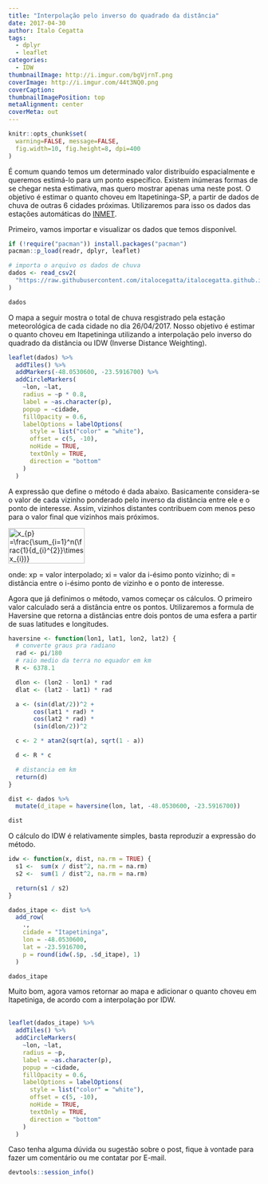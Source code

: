 ```yaml
---
title: "Interpolação pelo inverso do quadrado da distância"
date: 2017-04-30
author: Ítalo Cegatta
tags:
  - dplyr
  - leaflet
categories:
  - IDW
thumbnailImage: http://i.imgur.com/bgVjrnT.png
coverImage: http://i.imgur.com/44t3NQ0.png
coverCaption:
thumbnailImagePosition: top
metaAlignment: center
coverMeta: out
---
```



```r
knitr::opts_chunk$set(
  warning=FALSE, message=FALSE,
  fig.width=10, fig.height=8, dpi=400
)
```

É comum quando temos um determinado valor distribuído espacialmente e queremos estimá-lo para um ponto específico. Existem inúmeras formas de se chegar nesta estimativa, mas quero mostrar apenas uma neste post. O objetivo é estimar o quanto choveu em Itapetininga-SP, a partir de dados de chuva de outras 6 cidades próximas. Utilizaremos para isso os dados das estações automáticas do [INMET](http://www.inmet.gov.br/portal/index.php?r=estacoes/estacoesAutomaticas).

Primeiro, vamos importar e visualizar os dados que temos disponível. 

```r
if (!require("pacman")) install.packages("pacman")
pacman::p_load(readr, dplyr, leaflet)
```

```r
# importa o arquivo os dados de chuva
dados <- read_csv2(
  "https://raw.githubusercontent.com/italocegatta/italocegatta.github.io_source/master/content/dados/chuva_inmet.csv"
)

dados
```

O mapa a seguir mostra o total de chuva resgistrado pela estação meteorológica de cada cidade no dia 26/04/2017. Nosso objetivo é estimar o quanto choveu em Itapetininga utilizando a interpolação pelo inverso do quadrado da distância ou IDW (Inverse Distance Weighting).

```r
leaflet(dados) %>% 
  addTiles() %>% 
  addMarkers(-48.0530600, -23.5916700) %>% 
  addCircleMarkers(
    ~lon, ~lat, 
    radius = ~p * 0.8, 
    label = ~as.character(p),
    popup = ~cidade,
    fillOpacity = 0.6,
    labelOptions = labelOptions(
      style = list("color" = "white"),
      offset = c(5, -10),
      noHide = TRUE,
      textOnly = TRUE,
      direction = "bottom"
    )
  )
```

A expressão que define o método é dada abaixo. Basicamente considera-se o valor de cada vizinho ponderado pelo inverso da distância entre ele e o ponto de interesse. Assim, vizinhos distantes contribuem com menos peso para o valor final que vizinhos mais próximos.

<img src="http://bit.ly/2oN3IlI" align="center" border="0" alt="x_{p} =\frac{\sum_{i=1}^n(\frac{1}{d_{i}^{2}}\times x_{i})}{\sum_{i=1}^n(\frac{1}{d_{i}^{2}})}" width="153" height="71" />

onde: xp = valor interpolado; xi = valor da i-ésimo ponto vizinho; di = distância entre o i-ésimo ponto de vizinho e o ponto de interesse.

Agora que já definimos o método, vamos começar os cálculos. O primeiro valor calculado será a distância entre os pontos. Utilizaremos a formula de Haversine que retorna a distâncias entre dois pontos de uma esfera a partir de suas latitudes e longitudes.


```r
haversine <- function(lon1, lat1, lon2, lat2) {
  # converte graus pra radiano
  rad <- pi/180
  # raio medio da terra no equador em km
  R <- 6378.1

  dlon <- (lon2 - lon1) * rad
  dlat <- (lat2 - lat1) * rad

  a <- (sin(dlat/2))^2 +
       cos(lat1 * rad) *
       cos(lat2 * rad) *
       (sin(dlon/2))^2

  c <- 2 * atan2(sqrt(a), sqrt(1 - a))

  d <- R * c 

  # distancia em km
  return(d)
}
```

```r
dist <- dados %>%
  mutate(d_itape = haversine(lon, lat, -48.0530600, -23.5916700))

dist
```

O cálculo do IDW é relativamente simples, basta reproduzir a expressão do método.

```r
idw <- function(x, dist, na.rm = TRUE) {
  s1 <-  sum(x / dist^2, na.rm = na.rm)
  s2 <-  sum(1 / dist^2, na.rm = na.rm)

  return(s1 / s2)
}
```

```r
dados_itape <- dist %>% 
  add_row(
    .,
    cidade = "Itapetininga",
    lon = -48.0530600,
    lat = -23.5916700,
    p = round(idw(.$p, .$d_itape), 1)
  )

dados_itape
```

Muito bom, agora vamos retornar ao mapa e adicionar o quanto choveu em Itapetiniga, de acordo com a interpolação por IDW.
<br>
<br>
```r
leaflet(dados_itape) %>% 
  addTiles() %>% 
  addCircleMarkers(
    ~lon, ~lat, 
    radius = ~p,    
    label = ~as.character(p),
    popup = ~cidade,
    fillOpacity = 0.6,
    labelOptions = labelOptions(
      style = list("color" = "white"),
      offset = c(5, -10),
      noHide = TRUE,
      textOnly = TRUE,
      direction = "bottom"
    )
  )
```

Caso tenha alguma dúvida ou sugestão sobre o post, fique à vontade para fazer um comentário ou me contatar por E-mail.

```r
devtools::session_info()
```

